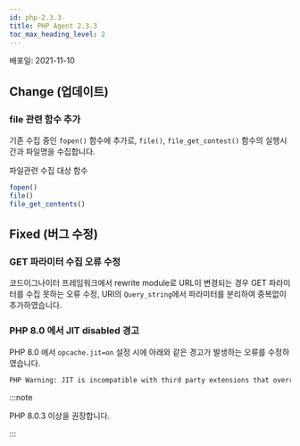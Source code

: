 ```yaml
---
id: php-2.3.3
title: PHP Agent 2.3.3
toc_max_heading_level: 2
---
```



배포일: 2021-11-10

## Change (업데이트)

### file 관련 함수 추가

기존 수집 중인 `fopen()` 함수에 추가로, `file()`, `file_get_contest()` 함수의 실행시간과 파일명을 수집합니다.

파일관련 수집 대상 함수

```php
fopen()
file()
file_get_contents()
```

## Fixed (버그 수정)

### GET 파라미터 수집 오류 수정  

코드이그나이터 프레임워크에서 rewrite module로 URL이 변경되는 경우 GET 파라미터를 수집 못하는 오류 수정, URI의 `Query_string`에서 파라미터를 분리하여 중복없이 추가하였습니다. 

### PHP 8.0 에서 JIT disabled 경고

PHP 8.0 에서 `opcache.jit=on` 설정 시에 아래와 같은 경고가 발생하는 오류를 수정하였습니다.
 
```bash
PHP Warning: JIT is incompatible with third party extensions that override zend_execute_ex(). JIT disabled. in Unknown on line 0
```

:::note

PHP 8.0.3 이상을 권장합니다.

:::